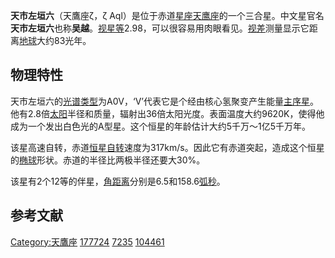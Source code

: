 {{Starbox begin
| name = 天市左垣六
}}
{{Starbox image
| image = [[File:Aquila_IAU.svg|250px]]
| caption = 天鹰座
}}
{{Starbox observe
| epoch = J2000  
| ra       = {{RA|19|05|24.60802}}
| dec      = {{DEC|+13|51|48.5182}}
| appmag_v = 2.983
| constell=[[天鹰座|天鹰座]]
| 星官=  [[天市左垣|天市左垣]]
}}
{{Starbox character
| class = A0Vn<ref name=SIMBAD /><ref name=aj74_375 />
| b-v      = +0.009
| u-b      = +0.080
| variable = 
}}
{{Starbox astrometry
| radial_v = –25
| prop_mo_ra  = -.25
| prop_mo_dec = –95.56
| parallax = 39.28
| p_error  = 0.16
| absmag_v = 0.95
}}
{{Starbox detail
| mass     = 2.8
| radius   = 2.8
| luminosity  = 36
| temperature = {{nowrap|9,620 ± 20}}
| gravity  = 4.17
| metal_fe = 
| rotational_velocity = 317
| age_myr  = 100 ± 50
}}
{{Starbox catalog
| names =BD+13 3899，[[SAO星表|SAO]] 104461，[[HD星表|HD]] 177724，[[HR星表|HR]] 7235}}
{{Starbox reference |Simbad=HR+7235}}
{{Starbox end}}

'''天市左垣六'''（天鷹座ζ，ζ Aql）是位于赤道[[星座|星座]][[天鹰座|天鹰座]]的一个三合星。中文星官名'''天市左垣六'''也称'''吴越'''。[[视星等|视星等]]2.98，可以很容易用肉眼看见。[[视差|视差]]测量显示它距离[[地球|地球]]大约83光年。

== 物理特性 ==
天市左垣六的[[光谱类型|光谱类型]]为A0V，‘V’代表它是个经由核心氢聚变产生能量[[主序星|主序星]]。他有2.8倍[[太阳|太阳]]半径和质量，辐射出36倍太阳光度。表面温度大约9620K，使得他成为一个发出白色光的A型星。这个恒星的年龄估计大约5千万～1亿5千万年。

该星高速自转，赤道[[恒星自转|恒星自转]]速度为317km/s。因此它有赤道突起，造成这个恒星的[[椭球|椭球]]形状。赤道的半径比两极半径还要大30%。

该星有2个12等的伴星，[[角距离|角距离]]分别是6.5和158.6[[弧秒|弧秒]]。

==参考文献==
{{reflist|refs=

<ref name=SIMBAD>{{citation | title=zet Aql -- Star in double system | work=SIMBAD | publisher=Centre de Données astronomiques de Strasbourg | url=http://simbad.u-strasbg.fr/simbad/sim-id?Ident=Zeta+Aquilae | accessdate=2018-06-26 | archive-date=2020-11-05 | archive-url=https://web.archive.org/web/20201105174502/http://simbad.u-strasbg.fr/simbad/sim-id?Ident=Zeta+Aquilae | dead-url=no }}</ref>

<ref name=aj74_375>{{citation | display-authors=1 | last1=Cowley | first1=A. | last2=Cowley | first2=C. | last3=Jaschek | first3=M. | last4=Jaschek | first4=C. | title=A study of the bright A stars. I. A catalogue of spectral classifications | journal=Astronomical Journal | volume=74 | pages=375–406 |date=April 1969 | doi=10.1086/110819 | bibcode=1969AJ.....74..375C }}</ref>

}}

{{star-stub}}

{{天鷹座恒星}}
[[Category:天鷹座|Category:天鷹座]]
[[Category:HD和HDE天體|177724]]
[[Category:HR天體|7235]]
[[Category:SAO天體|104461]]